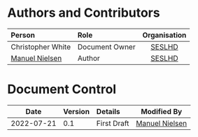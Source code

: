 # Authors and Contributors

| Person                                                    | Role           |                  Organisation                   |
| :-------------------------------------------------------- | :------------- | :---------------------------------------------: |
| Christopher White                                         | Document Owner | [SESLHD](https://www.seslhd.health.nsw.gov.au/) |
| [Manuel Nielsen](mailto:Manuel.Nielsen@health.nsw.gov.au) | Author         | [SESLHD](https://www.seslhd.health.nsw.gov.au/) |

# Document Control

|    Date    | Version | Details     |                        Modified By                        |
| :--------: | :------ | :---------- | :-------------------------------------------------------: |
| 2022-07-21 | 0.1     | First Draft | [Manuel Nielsen](mailto:Manuel.Nielsen@health.nsw.gov.au) |
